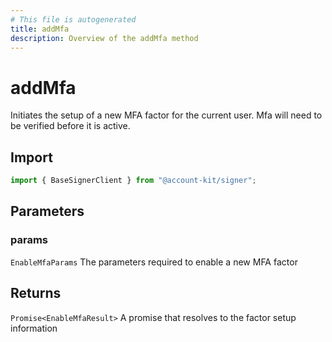 ```yaml
---
# This file is autogenerated
title: addMfa
description: Overview of the addMfa method
---
```


# addMfa

Initiates the setup of a new MFA factor for the current user. Mfa will need to be verified before it is active.

## Import

```ts
import { BaseSignerClient } from "@account-kit/signer";
```

## Parameters

### params

`EnableMfaParams`
The parameters required to enable a new MFA factor

## Returns

`Promise<EnableMfaResult>`
A promise that resolves to the factor setup information
